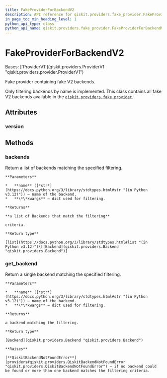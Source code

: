 ```yaml
---
title: FakeProviderForBackendV2
description: API reference for qiskit.providers.fake_provider.FakeProviderForBackendV2
in_page_toc_min_heading_level: 1
python_api_type: class
python_api_name: qiskit.providers.fake_provider.FakeProviderForBackendV2
---
```


# FakeProviderForBackendV2

<Class id="qiskit.providers.fake_provider.FakeProviderForBackendV2" github="https://github.com/qiskit/qiskit/tree/stable/0.45/qiskit/providers/fake_provider/fake_provider.py" signature="qiskit.providers.fake_provider.FakeProviderForBackendV2">
  Bases: [`ProviderV1`](qiskit.providers.ProviderV1 "qiskit.providers.provider.ProviderV1")

  Fake provider containing fake V2 backends.

  Only filtering backends by name is implemented. This class contains all fake V2 backends available in the [`qiskit.providers.fake_provider`](providers_fake_provider#module-qiskit.providers.fake_provider "qiskit.providers.fake_provider").

  ## Attributes

  ### version

  <Attribute id="qiskit.providers.fake_provider.FakeProviderForBackendV2.version" name="version" attributeValue="= 1" />

  ## Methods

  ### backends

  <Function id="qiskit.providers.fake_provider.FakeProviderForBackendV2.backends" name="backends" signature="backends(name=None, **kwargs)">
    Return a list of backends matching the specified filtering.

    **Parameters**

    *   **name** ([*str*](https://docs.python.org/3/library/stdtypes.html#str "(in Python v3.12)")) – name of the backend.
    *   **\*\*kwargs** – dict used for filtering.

    **Returns**

    **a list of Backends that match the filtering**

    criteria.

    **Return type**

    [list](https://docs.python.org/3/library/stdtypes.html#list "(in Python v3.12)")\[[Backend](qiskit.providers.Backend "qiskit.providers.Backend")]
  </Function>

  ### get\_backend

  <Function id="qiskit.providers.fake_provider.FakeProviderForBackendV2.get_backend" name="get_backend" signature="get_backend(name=None, **kwargs)">
    Return a single backend matching the specified filtering.

    **Parameters**

    *   **name** ([*str*](https://docs.python.org/3/library/stdtypes.html#str "(in Python v3.12)")) – name of the backend.
    *   **\*\*kwargs** – dict used for filtering.

    **Returns**

    a backend matching the filtering.

    **Return type**

    [Backend](qiskit.providers.Backend "qiskit.providers.Backend")

    **Raises**

    [**QiskitBackendNotFoundError**](providers#qiskit.providers.QiskitBackendNotFoundError "qiskit.providers.QiskitBackendNotFoundError") – if no backend could be found or more than one backend matches the filtering criteria.
  </Function>
</Class>


